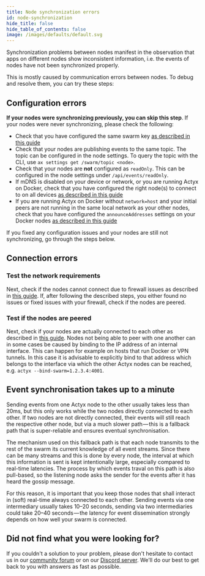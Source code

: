 ```yaml
---
title: Node synchronization errors
id: node-synchronization
hide_title: false
hide_table_of_contents: false
image: /images/defaults/default.svg
---
```


Synchronization problems between nodes manifest in the observation that apps on different nodes show inconsistent information, i.e. the events of nodes have not been synchronized properly.

This is mostly caused by communication errors between nodes. To debug and resolve them, you can try these steps:

## Configuration errors

**If your nodes were synchronizing previously, you can skip this step**. If your nodes were never synchronizing, please check the following:

- Check that you have configured the same swarm key [as described in this guide](../swarms/setup-swarm.mdx)
- Check that your nodes are publishing events to the same topic. The topic can be configured in the node settings. To query the topic with the CLI, use `ax settings get /swarm/topic <node>`.
- Check that your nodes are **not** configured as `readOnly`. This can be configured in the node settings under `/api/events/readOnly`.
- If mDNS is disabled on your device or network, or you are running Actyx on Docker, check that you have configured the right node(s) to connect to on all devices [as described in this guide](../swarms/connect-nodes.mdx)
- If you are running Actyx on Docker without `network=host` and your initial peers are not running in the same local network as your other nodes, check that you have configured the `announceAddresses` settings on your Docker nodes [as described in this guide](../swarms/configure-announced-addresses.mdx)

If you fixed any configuration issues and your nodes are still not synchronizing, go through the steps below.

## Connection errors

### Test the network requirements

Next, check if the nodes cannot connect due to firewall issues as described in [this guide](../monitoring-debugging/network-requirements.mdx).
If, after following the described steps, you either found no issues or fixed issues with your firewall, check if the nodes are peered.

### Test if the nodes are peered

Next, check if your nodes are actually connected to each other as described in [this guide](../monitoring-debugging/network-requirements.mdx).
Nodes not being able to peer with one another can in some cases be caused by binding to the IP address of an internal interface.
This can happen for example on hosts that run Docker or VPN tunnels.
In this case it is advisable to explicitly bind to that address which belongs to the interface via which the other Actyx nodes can be reached, e.g. `actyx --bind-swarm=1.2.3.4:4001`.

## Event synchronisation takes up to a minute

Sending events from one Actyx node to the other usually takes less than 20ms, but this only works while the two nodes directly connected to each other.
If two nodes are not directly connected, their events will still reach the respective other node, but via a much slower path — this is a fallback path that is super-reliable and ensures eventual synchronisation.

The mechanism used on this fallback path is that each node transmits to the rest of the swarm its current knowledge of all event streams.
Since there can be many streams and this is done by every node, the interval at which this information is sent is kept intentionally large, especially compared to real-time latencies.
The process by which events traval on this path is also pull-based, so the listening node asks the sender for the events after it has heard the gossip message.

For this reason, it is important that you keep those nodes that shall interact in (soft) real-time always connected to each other.
Sending events via one intermediary usually takes 10–20 seconds, sending via two intermediaries could take 20–40 seconds — the latency for event dissemination strongly depends on how well your swarm is connected.

## Did not find what you were looking for?

If you couldn't a solution to your problem, please don't hesitate to contact us in our [community forum](https://community.actyx.com) or on our [Discord server](https://discord.gg/262yJhc). We'll do our best to get back to you with answers as fast as possible.
